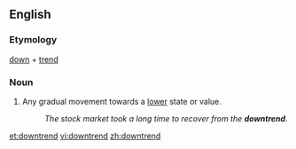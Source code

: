 ==English==

===Etymology===
[[down]] + [[trend]]

===Noun===
{{en-noun}}

# Any gradual movement towards a [[lower]] state or value.
#: ''The stock market took a long time to recover from the '''downtrend'''.''

[[et:downtrend]]
[[vi:downtrend]]
[[zh:downtrend]]